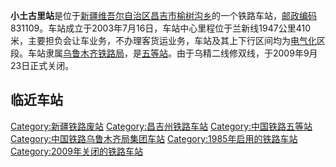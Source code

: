 {{noteTA
|1=zh-cn:始发车次; zh-hk:列車班次;
|2=zh-cn:车次; zh-hk:班次;
}}
{{Infobox China railway station 
|车站名称 = <s>小土古里站</s>
|车站名称拼音 = Xiaotuguli Zhan
|车站地址 = [[新疆维吾尔自治区|新疆维吾尔自治区]][[昌吉市|昌吉市]]
|归属 = [[乌鲁木齐铁路局|乌鲁木齐铁路局]]
|车站等级 = 已拆除（原为[[五等站_(中铁)|五等站]]）
|线路 = [[北疆铁路|北疆铁路]]
}}
'''小土古里站'''是位于[[新疆维吾尔自治区|新疆维吾尔自治区]][[昌吉市|昌吉市]][[榆树沟乡|榆树沟乡]]的一个铁路车站，[[邮政编码|邮政编码]]831109。车站成立于2003年7月16日，车站中心里程位于兰新线1947公里410米，主要担负会让车业务，不办理客货运业务，车站及其上下行区间均为[[电气化|电气化]]区段。车站隶属[[乌鲁木齐铁路局|乌鲁木齐铁路局]]，是[[五等站_(中铁)|五等站]]。由于乌精二线修双线，于2009年9月23日正式关闭。

==临近车站==
{{start rail box|[[中国铁路|中国铁路]]}}
{{s-inop|<s>[[军户站|军户站]]</s>}}
{{s-line|[[北疆铁路|北疆铁路]]}}
{{s-inop|[[呼图壁站|呼图壁站]]}}
{{end box}}
{{北疆铁路}}
{{铁路车站小作品}}
{{新疆小作品}}

[[Category:新疆铁路废站|Category:新疆铁路废站]]
[[Category:昌吉州铁路车站|Category:昌吉州铁路车站]]
[[Category:中国铁路五等站|Category:中国铁路五等站]]
[[Category:中国铁路乌鲁木齐局集团车站|Category:中国铁路乌鲁木齐局集团车站]]
[[Category:1985年启用的铁路车站|Category:1985年启用的铁路车站]]
[[Category:2009年关闭的铁路车站|Category:2009年关闭的铁路车站]]